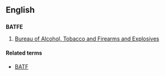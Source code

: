 ==English==
==={{initialism}}===
'''BATFE'''
# {{US}} [[w:Bureau of Alcohol, Tobacco and Firearms and Explosives|Bureau of Alcohol, Tobacco and Firearms and Explosives]]

====Related terms====
*[[BATF]]